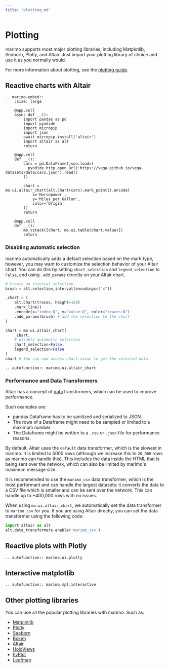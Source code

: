 ```yaml
---
title: "plotting.md"
---
```


# Plotting

marimo supports most major plotting libraries, including Matplotlib, Seaborn,
Plotly, and Altair. Just import your plotting library of choice and use it
as you normally would.

For more information about plotting, see the [plotting guide](../guides/plotting.md).

## Reactive charts with Altair

```{eval-rst}
.. marimo-embed::
    :size: large

    @app.cell
    async def __():
        import pandas as pd
        import pyodide
        import micropip
        import json
        await micropip.install('altair')
        import altair as alt
        return

    @app.cell
    def __():
        cars = pd.DataFrame(json.loads(
          pyodide.http.open_url('https://vega.github.io/vega-datasets/data/cars.json').read()
        ))

        chart = mo.ui.altair_chart(alt.Chart(cars).mark_point().encode(
            x='Horsepower',
            y='Miles_per_Gallon',
            color='Origin'
        ))
        return

    @app.cell
    def __():
        mo.vstack([chart, mo.ui.table(chart.value)])
        return
```

### Disabling automatic selection

marimo automatically adds a default selection based on the mark type, however, you may want to customize the selection behavior of your Altair chart. You can do this by setting `chart_selection` and `legend_selection` to `False`, and using `.add_params` directly on your Altair chart.

```python
# Create an interval selection
brush = alt.selection_interval(encodings=["x"])

_chart = (
    alt.Chart(traces, height=150)
    .mark_line()
    .encode(x="index:Q", y="value:Q", color="traces:N")
    .add_params(brush) # add the selection to the chart
)

chart = mo.ui.altair_chart(
    _chart,
    # disable automatic selection
    chart_selection=False,
    legend_selection=False
)
chart # You can now access chart.value to get the selected data
```

```{eval-rst}
.. autofunction:: marimo.ui.altair_chart
```

### Performance and Data Transformers

Altair has a concept of [data](https://altair-viz.github.io/user_guide/data_transformers.html) transformers, which can be used to improve performance.

Such examples are:

- pandas Dataframe has to be sanitized and serialized to JSON.
- The rows of a Dataframe might need to be sampled or limited to a maximum number.
- The Dataframe might be written to a `.csv` or `.json` file for performance reasons.

By default, Altair uses the `default` data transformer, which is the slowest in marimo. It is limited to 5000 rows (although we increase this to `20_000` rows as marimo can handle this). This includes the data inside the HTML that is being sent over the network, which can also be limited by marimo's maximum message size.

It is recommended to use the `marimo_csv` data transformer, which is the most performant and can handle the largest datasets: it converts the data to a CSV file which is smaller and can be sent over the network. This can handle up to +400,000 rows with no issues.

When using `mo.ui.altair_chart`, we automatically set the data transformer to `marimo_csv` for you. If you are using Altair directly, you can set the data transformer using the following code:

```python
import altair as alt
alt.data_transformers.enable('marimo_csv')
```

## Reactive plots with Plotly

```{eval-rst}
.. autofunction:: marimo.ui.plotly
```

## Interactive matplotlib

```{eval-rst}
.. autofunction:: marimo.mpl.interactive
```

## Other plotting libraries

You can use all the popular plotting libraries with marimo. Such as:

- [Matplotlib](https://matplotlib.org/)
- [Plotly](https://plotly.com/)
- [Seaborn](https://seaborn.pydata.org/)
- [Bokeh](https://bokeh.org/)
- [Altair](https://altair-viz.github.io/)
- [HoloViews](http://holoviews.org/)
- [hvPlot](https://hvplot.holoviz.org/)
- [Leafmap](https://leafmap.org/)
